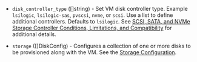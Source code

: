 <!-- Code generated from the comments of the StorageConfig struct in builder/vsphere/common/storage_config.go; DO NOT EDIT MANUALLY -->

- `disk_controller_type` ([]string) - Set VM disk controller type. Example `lsilogic`, `lsilogic-sas`, `pvscsi`, `nvme`, or `scsi`. Use a list to define additional controllers.
  Defaults to `lsilogic`. See
  [SCSI, SATA, and NVMe Storage Controller Conditions, Limitations, and Compatibility](https://docs.vmware.com/en/VMware-vSphere/7.0/com.vmware.vsphere.vm_admin.doc/GUID-5872D173-A076-42FE-8D0B-9DB0EB0E7362.html#GUID-5872D173-A076-42FE-8D0B-9DB0EB0E7362)
  for additional details.

- `storage` ([]DiskConfig) - Configures a collection of one or more disks to be provisioned along with the VM. See the [Storage Configuration](#storage-configuration).

<!-- End of code generated from the comments of the StorageConfig struct in builder/vsphere/common/storage_config.go; -->
